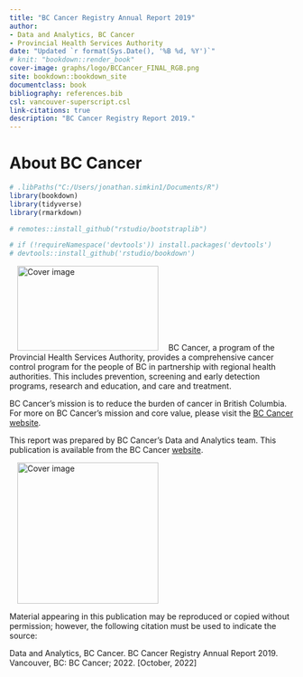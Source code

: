 ```yaml
---
title: "BC Cancer Registry Annual Report 2019"
author: 
- Data and Analytics, BC Cancer
- Provincial Health Services Authority
date: "Updated `r format(Sys.Date(), '%B %d, %Y')`"
# knit: "bookdown::render_book"
cover-image: graphs/logo/BCCancer_FINAL_RGB.png
site: bookdown::bookdown_site
documentclass: book
bibliography: references.bib
csl: vancouver-superscript.csl
link-citations: true
description: "BC Cancer Registry Report 2019."
---
```


# About BC Cancer

```r
# .libPaths("C:/Users/jonathan.simkin1/Documents/R")
library(bookdown)
library(tidyverse)
library(rmarkdown)

# remotes::install_github("rstudio/bootstraplib")

# if (!requireNamespace('devtools')) install.packages('devtools')
# devtools::install_github('rstudio/bookdown')
```

<a href="http://www.bccancer.bc.ca/health-professionals/professional-resources/bc-cancer-registry" target="_blank">![Cover image](images/BCCancer_FINAL_RGB.png "BC Cancer"){align="right" style="margin: 0 1em 0 1em" width="250" height="150"}</a> BC Cancer, a program of the Provincial Health Services Authority, provides a comprehensive cancer control program for the people of BC in partnership with regional health authorities. This includes prevention, screening and early detection programs, research and education, and care and treatment.

BC Cancer's mission is to reduce the burden of cancer in British Columbia. For more on BC Cancer's mission and core value, please visit the <a href="http://www.bccancer.bc.ca/about/who-we-are" target="_blank">BC Cancer website</a>.

This report was prepared by BC Cancer's Data and Analytics team. This publication is available from the BC Cancer <a href="http://www.bccancer.bc.ca/health-professionals/professional-resources/bc-cancer-registry" target="_blank">website</a>.

<a href="http://www.bccancer.bc.ca/health-professionals/professional-resources/bc-cancer-registry" target="_blank">![Cover image](images/cover_v4.png "BC Cancer Registry Report 2019"){alt="Cover image" align="right" style="margin: 0 1em 0 1em" width="250"}</a>

Material appearing in this publication may be reproduced or copied without permission; however, the following citation must be used to indicate the source:

Data and Analytics, BC Cancer. BC Cancer Registry Annual Report 2019. Vancouver, BC: BC Cancer; 2022. [October, 2022]
